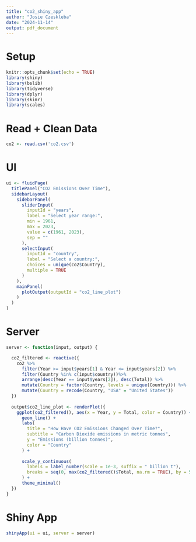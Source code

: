---
title: "co2_shiny_app"
author: "Josie Czeskleba"
date: "2024-11-14"
output: pdf_document
---

# Setup
```{r setup, include=FALSE}
knitr::opts_chunk$set(echo = TRUE)
library(shiny)
library(bslib)
library(tidyverse)
library(dplyr)
library(skimr)
library(scales)
```

# Read + Clean Data

```{r read data}
co2 <- read.csv('co2.csv')

```

# UI
```{r}

ui <- fluidPage(
  titlePanel("CO2 Emissions Over Time"),
  sidebarLayout(
    sidebarPanel(
      sliderInput(
        inputId = "years", 
        label = "Select year range:", 
        min = 1961, 
        max = 2023, 
        value = c(1961, 2023),
        sep = ""
      ),
      selectInput(
        inputId = "country", 
        label = "Select a country:", 
        choices = unique(co2$Country),
        multiple = TRUE
      )
    ),
    mainPanel(
      plotOutput(outputId = "co2_line_plot")
    )
  )
)

```

# Server
```{r}
server <- function(input, output) {

  co2_filtered <- reactive({
    co2 %>%
      filter(Year >= input$years[1] & Year <= input$years[2]) %>%
      filter(Country %in% c(input$country))%>%
      arrange(desc(Year == input$years[2]), desc(Total)) %>%
      mutate(Country = factor(Country, levels = unique(Country))) %>%
      mutate(Country = recode(Country, "USA" = "United States"))
  })
    
  output$co2_line_plot <- renderPlot({
    ggplot(co2_filtered(), aes(x = Year, y = Total, color = Country)) +
      geom_line() +
      labs(
        title = "How Have CO2 Emissions Changed Over Time?",
        subtitle = "Carbon Dioxide emissions in metric tonnes",
        y = "Emissions (billion tonnes)",
        color = "Country"
      ) +
      
      scale_y_continuous(
        labels = label_number(scale = 1e-3, suffix = " billion t"),
        breaks = seq(0, max(co2_filtered()$Total, na.rm = TRUE), by = 5e3)
      ) +
      theme_minimal()
  })
}


```

# Shiny App
```{r}
shinyApp(ui = ui, server = server)
```

